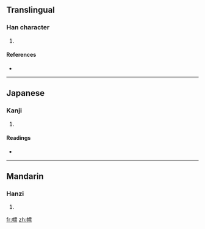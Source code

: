 ==Translingual==

===Han character===
{{Han char|rn=50|rad=巾|as=11|sn=14|four=|canj=中月一田火 (LBMWF)}}

# {{defn|Han|sort=巾11}}

====References====
* {{Han ref|kx=0336.010|dkj=09053|dj=0643.020|hdz=10752.010|uh=5E56|ud=24150}}

----

==Japanese==

===Kanji===
{{ja-kanji|grade=|rs=巾11}}

# {{defn|Japanese|sort=巾11}}

====Readings====
* {{ja-readings|on=[[ひょう]] (hyō)|kun=[[しるし]] (shirushi), [[はた]] (hata), [[のおり]] (noori)}}

----

==Mandarin==

===Hanzi===
{{cmn-hanzi|pin=[[biāo]] ([[biao1]])|wg=piao<sup>1</sup>}}

# {{defn|Mandarin|sort=巾11}}

[[fr:幖]]
[[zh:幖]]